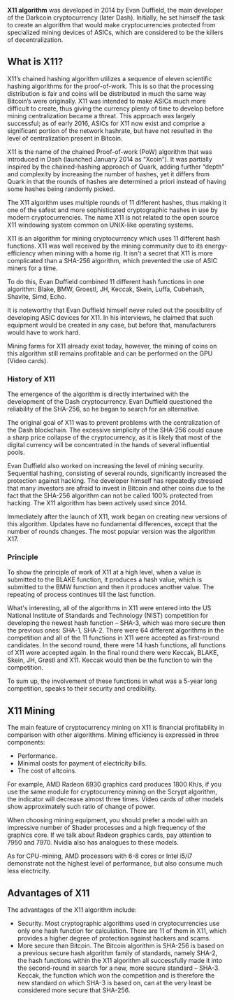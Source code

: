 '''X11 algorithm''' was developed in 2014 by Evan Duffield, the main developer of the Darkcoin cryptocurrency (later Dash). Initially, he set himself the task to create an algorithm that would make cryptocurrencies protected from specialized mining devices of ASICs, which are considered to be the killers of decentralization.

==What is X11?==
X11’s chained hashing algorithm utilizes a sequence of eleven scientific hashing algorithms for the proof-of-work. This is so that the processing distribution is fair and coins will be distributed in much the same way Bitcoin’s were originally. X11 was intended to make ASICs much more difficult to create, thus giving the currency plenty of time to develop before mining centralization became a threat. This approach was largely successful; as of early 2016, ASICs for X11 now exist and comprise a significant portion of the network hashrate, but have not resulted in the level of centralization present in Bitcoin.

X11 is the name of the chained Proof-of-work (PoW) algorithm that was introduced in Dash (launched January 2014 as “Xcoin”). It was partially inspired by the chained-hashing approach of Quark, adding further “depth” and complexity by increasing the number of hashes, yet it differs from Quark in that the rounds of hashes are determined a priori instead of having some hashes being randomly picked.

The X11 algorithm uses multiple rounds of 11 different hashes, thus making it one of the safest and more sophisticated cryptographic hashes in use by modern cryptocurrencies. The name X11 is not related to the open source X11 windowing system common on UNIX-like operating systems.

X11 is an algorithm for mining cryptocurrency which uses 11 different hash functions. X11 was well received by the mining community due to its energy-efficiency when mining with a home rig. It isn't a secret that X11 is more complicated than a SHA​-256 algorithm, which prevented the use of ASIC miners for a time. 

To do this, Evan Duffield combined 11 different hash functions in one algorithm: Blake, BMW, Groestl, JH, Keccak, Skein, Luffa, Cubehash, Shavite, Simd, Echo.

It is noteworthy that Evan Duffield himself never ruled out the possibility of developing ASIC devices for X11. In his interviews, he claimed that such equipment would be created in any case, but before that, manufacturers would have to work hard.

Mining farms for X11 already exist today, however, the mining of coins on this algorithm still remains profitable and can be performed on the GPU (Video cards).

===History of X11===
The emergence of the algorithm is directly intertwined with the development of the Dash cryptocurrency. Evan Duffield questioned the reliability of the SHA-256, so he began to search for an alternative.

The original goal of X11 was to prevent problems with the centralization of the Dash blockchain. The excessive simplicity of the SHA-256 could cause a sharp price collapse of the cryptocurrency, as it is likely that most of the digital currency will be concentrated in the hands of several influential pools.

Evan Duffield also worked on increasing the level of mining security. Sequential hashing, consisting of several rounds, significantly increased the protection against hacking. The developer himself has repeatedly stressed that many investors are afraid to invest in Bitcoin and other coins due to the fact that the SHA-256 algorithm can not be called 100% protected from hacking. The X11 algorithm has been actively used since 2014.

Immediately after the launch of X11, work began on creating new versions of this algorithm. Updates have no fundamental differences, except that the number of rounds changes. The most popular version was the algorithm X17.

===Principle===
To show the principle of work of X11 at a high level, when a value is submitted to the BLAKE function, it produces a hash value, which is submitted to the BMW function and then it produces another value. The repeating of process continues till the last function.

What's interesting, all of the algorithms in X11 were entered into the US National Institute of Standards and Technology (NIST) competition for developing the newest hash function – SHA-3, which was more secure then the previous ones: SHA-1, SHA-2. There were 64 different algorithms in the competition and all of the 11 functions in X11 were accepted as first-round candidates. In the second round, there were 14 hash functions, all functions of X11 were accepted again. In the final round there were Keccak, BLAKE, Skein, JH, Grøstl and X11. Keccak would then be the function to win the competition.

To sum up, the involvement of these functions in what was a 5-year long competition, speaks to their security and credibility.

==X11 Mining==
The main feature of cryptocurrency mining on X11 is financial profitability in comparison with other algorithms. Mining efficiency is expressed in three components:

* Performance.
* Minimal costs for payment of electricity bills.
* The cost of altcoins.

For example, AMD Radeon 6930 graphics card produces 1800 Kh/s, if you use the same module for cryptocurrency mining on the Scrypt algorithm, the indicator will decrease almost three times. Video cards of other models show approximately such ratio of change of power.

When choosing mining equipment, you should prefer a model with an impressive number of Shader processes and a high frequency of the graphics core. If we talk about Radeon graphics cards, pay attention to 7950 and 7970. Nvidia also has analogues to these models.

As for CPU-mining, AMD processors with 6-8 cores or Intel i5/i7 demonstrate not the highest level of performance, but also consume much less electricity.

==Advantages of X11==
The advantages of the X11 algorithm include:
* Security. Most cryptographic algorithms used in cryptocurrencies use only one hash function for calculation. There are 11 of them in X11, which provides a higher degree of protection against hackers and scams. 
* More secure than Bitcoin. The Bitcoin algorithm is SHA-256 is based on a previous secure hash algorithm family of standards, namely SHA-2, the hash functions within the X11 algorithm all successfully made it into the second-round in search for a new, more secure standard – SHA-3. Keccak, the function which won the competition and is therefore the new standard on which SHA-3 is based on, can at the very least be considered more secure that SHA-256.
